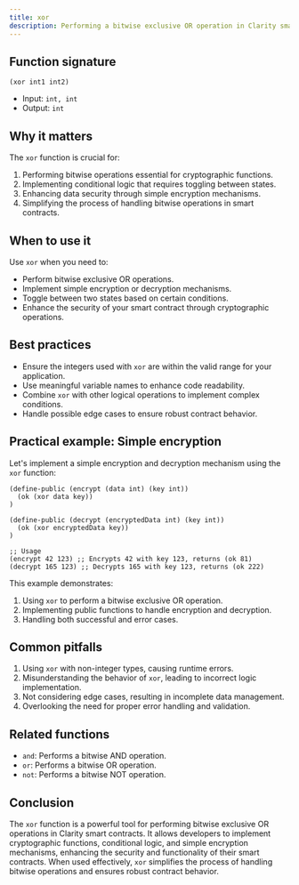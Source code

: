 ```yaml
---
title: xor
description: Performing a bitwise exclusive OR operation in Clarity smart contracts.
---
```


## Function signature

```clarity
(xor int1 int2)
```

- Input: `int, int`
- Output: `int`

## Why it matters

The `xor` function is crucial for:

1. Performing bitwise operations essential for cryptographic functions.
2. Implementing conditional logic that requires toggling between states.
3. Enhancing data security through simple encryption mechanisms.
4. Simplifying the process of handling bitwise operations in smart contracts.

## When to use it

Use `xor` when you need to:

- Perform bitwise exclusive OR operations.
- Implement simple encryption or decryption mechanisms.
- Toggle between two states based on certain conditions.
- Enhance the security of your smart contract through cryptographic operations.

## Best practices

- Ensure the integers used with `xor` are within the valid range for your application.
- Use meaningful variable names to enhance code readability.
- Combine `xor` with other logical operations to implement complex conditions.
- Handle possible edge cases to ensure robust contract behavior.

## Practical example: Simple encryption

Let's implement a simple encryption and decryption mechanism using the `xor` function:

```clarity
(define-public (encrypt (data int) (key int))
  (ok (xor data key))
)

(define-public (decrypt (encryptedData int) (key int))
  (ok (xor encryptedData key))
)

;; Usage
(encrypt 42 123) ;; Encrypts 42 with key 123, returns (ok 81)
(decrypt 165 123) ;; Decrypts 165 with key 123, returns (ok 222)
```

This example demonstrates:
1. Using `xor` to perform a bitwise exclusive OR operation.
2. Implementing public functions to handle encryption and decryption.
3. Handling both successful and error cases.

## Common pitfalls

1. Using `xor` with non-integer types, causing runtime errors.
2. Misunderstanding the behavior of `xor`, leading to incorrect logic implementation.
3. Not considering edge cases, resulting in incomplete data management.
4. Overlooking the need for proper error handling and validation.

## Related functions

- `and`: Performs a bitwise AND operation.
- `or`: Performs a bitwise OR operation.
- `not`: Performs a bitwise NOT operation.

## Conclusion

The `xor` function is a powerful tool for performing bitwise exclusive OR operations in Clarity smart contracts. It allows developers to implement cryptographic functions, conditional logic, and simple encryption mechanisms, enhancing the security and functionality of their smart contracts. When used effectively, `xor` simplifies the process of handling bitwise operations and ensures robust contract behavior.
